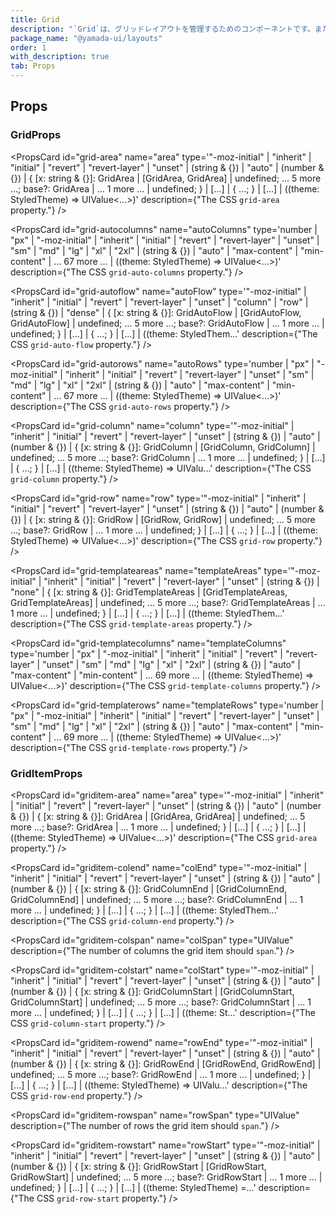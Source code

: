```yaml
---
title: Grid
description: "`Grid`は、グリッドレイアウトを管理するためのコンポーネントです。また、便利なスタイルのショートハンドが用意されています。"
package_name: "@yamada-ui/layouts"
order: 1
with_description: true
tab: Props
---
```


## Props

### GridProps

<PropsCard
  id="grid-area"
  name="area"
  type='"-moz-initial" | "inherit" | "initial" | "revert" | "revert-layer" | "unset" | (string & {}) | "auto" | (number & {}) | { [x: string & {}]: GridArea | [GridArea, GridArea] | undefined; ... 5 more ...; base?: GridArea | ... 1 more ... | undefined; } | [...] | { ...; } | [...] | ((theme: StyledTheme) => UIValue<...>)'
  description={"The CSS `grid-area` property."}
/>

<PropsCard
  id="grid-autocolumns"
  name="autoColumns"
  type='number | "px" | "-moz-initial" | "inherit" | "initial" | "revert" | "revert-layer" | "unset" | "sm" | "md" | "lg" | "xl" | "2xl" | (string & {}) | "auto" | "max-content" | "min-content" | ... 67 more ... | ((theme: StyledTheme) => UIValue<...>)'
  description={"The CSS `grid-auto-columns` property."}
/>

<PropsCard
  id="grid-autoflow"
  name="autoFlow"
  type='"-moz-initial" | "inherit" | "initial" | "revert" | "revert-layer" | "unset" | "column" | "row" | (string & {}) | "dense" | { [x: string & {}]: GridAutoFlow | [GridAutoFlow, GridAutoFlow] | undefined; ... 5 more ...; base?: GridAutoFlow | ... 1 more ... | undefined; } | [...] | { ...; } | [...] | ((theme: StyledThem...'
  description={"The CSS `grid-auto-flow` property."}
/>

<PropsCard
  id="grid-autorows"
  name="autoRows"
  type='number | "px" | "-moz-initial" | "inherit" | "initial" | "revert" | "revert-layer" | "unset" | "sm" | "md" | "lg" | "xl" | "2xl" | (string & {}) | "auto" | "max-content" | "min-content" | ... 67 more ... | ((theme: StyledTheme) => UIValue<...>)'
  description={"The CSS `grid-auto-rows` property."}
/>

<PropsCard
  id="grid-column"
  name="column"
  type='"-moz-initial" | "inherit" | "initial" | "revert" | "revert-layer" | "unset" | (string & {}) | "auto" | (number & {}) | { [x: string & {}]: GridColumn | [GridColumn, GridColumn] | undefined; ... 5 more ...; base?: GridColumn | ... 1 more ... | undefined; } | [...] | { ...; } | [...] | ((theme: StyledTheme) => UIValu...'
  description={"The CSS `grid-column` property."}
/>

<PropsCard
  id="grid-row"
  name="row"
  type='"-moz-initial" | "inherit" | "initial" | "revert" | "revert-layer" | "unset" | (string & {}) | "auto" | (number & {}) | { [x: string & {}]: GridRow | [GridRow, GridRow] | undefined; ... 5 more ...; base?: GridRow | ... 1 more ... | undefined; } | [...] | { ...; } | [...] | ((theme: StyledTheme) => UIValue<...>)'
  description={"The CSS `grid-row` property."}
/>

<PropsCard
  id="grid-templateareas"
  name="templateAreas"
  type='"-moz-initial" | "inherit" | "initial" | "revert" | "revert-layer" | "unset" | (string & {}) | "none" | { [x: string & {}]: GridTemplateAreas | [GridTemplateAreas, GridTemplateAreas] | undefined; ... 5 more ...; base?: GridTemplateAreas | ... 1 more ... | undefined; } | [...] | { ...; } | [...] | ((theme: StyledThem...'
  description={"The CSS `grid-template-areas` property."}
/>

<PropsCard
  id="grid-templatecolumns"
  name="templateColumns"
  type='number | "px" | "-moz-initial" | "inherit" | "initial" | "revert" | "revert-layer" | "unset" | "sm" | "md" | "lg" | "xl" | "2xl" | (string & {}) | "auto" | "max-content" | "min-content" | ... 69 more ... | ((theme: StyledTheme) => UIValue<...>)'
  description={"The CSS `grid-template-columns` property."}
/>

<PropsCard
  id="grid-templaterows"
  name="templateRows"
  type='number | "px" | "-moz-initial" | "inherit" | "initial" | "revert" | "revert-layer" | "unset" | "sm" | "md" | "lg" | "xl" | "2xl" | (string & {}) | "auto" | "max-content" | "min-content" | ... 69 more ... | ((theme: StyledTheme) => UIValue<...>)'
  description={"The CSS `grid-template-rows` property."}
/>

### GridItemProps

<PropsCard
  id="griditem-area"
  name="area"
  type='"-moz-initial" | "inherit" | "initial" | "revert" | "revert-layer" | "unset" | (string & {}) | "auto" | (number & {}) | { [x: string & {}]: GridArea | [GridArea, GridArea] | undefined; ... 5 more ...; base?: GridArea | ... 1 more ... | undefined; } | [...] | { ...; } | [...] | ((theme: StyledTheme) => UIValue<...>)'
  description={"The CSS `grid-area` property."}
/>

<PropsCard
  id="griditem-colend"
  name="colEnd"
  type='"-moz-initial" | "inherit" | "initial" | "revert" | "revert-layer" | "unset" | (string & {}) | "auto" | (number & {}) | { [x: string & {}]: GridColumnEnd | [GridColumnEnd, GridColumnEnd] | undefined; ... 5 more ...; base?: GridColumnEnd | ... 1 more ... | undefined; } | [...] | { ...; } | [...] | ((theme: StyledThem...'
  description={"The CSS `grid-column-end` property."}
/>

<PropsCard
  id="griditem-colspan"
  name="colSpan"
  type="UIValue<number>"
  description={"The number of columns the grid item should `span`."}
/>

<PropsCard
  id="griditem-colstart"
  name="colStart"
  type='"-moz-initial" | "inherit" | "initial" | "revert" | "revert-layer" | "unset" | (string & {}) | "auto" | (number & {}) | { [x: string & {}]: GridColumnStart | [GridColumnStart, GridColumnStart] | undefined; ... 5 more ...; base?: GridColumnStart | ... 1 more ... | undefined; } | [...] | { ...; } | [...] | ((theme: St...'
  description={"The CSS `grid-column-start` property."}
/>

<PropsCard
  id="griditem-rowend"
  name="rowEnd"
  type='"-moz-initial" | "inherit" | "initial" | "revert" | "revert-layer" | "unset" | (string & {}) | "auto" | (number & {}) | { [x: string & {}]: GridRowEnd | [GridRowEnd, GridRowEnd] | undefined; ... 5 more ...; base?: GridRowEnd | ... 1 more ... | undefined; } | [...] | { ...; } | [...] | ((theme: StyledTheme) => UIValu...'
  description={"The CSS `grid-row-end` property."}
/>

<PropsCard
  id="griditem-rowspan"
  name="rowSpan"
  type="UIValue<number>"
  description={"The number of rows the grid item should `span`."}
/>

<PropsCard
  id="griditem-rowstart"
  name="rowStart"
  type='"-moz-initial" | "inherit" | "initial" | "revert" | "revert-layer" | "unset" | (string & {}) | "auto" | (number & {}) | { [x: string & {}]: GridRowStart | [GridRowStart, GridRowStart] | undefined; ... 5 more ...; base?: GridRowStart | ... 1 more ... | undefined; } | [...] | { ...; } | [...] | ((theme: StyledTheme) =...'
  description={"The CSS `grid-row-start` property."}
/>
